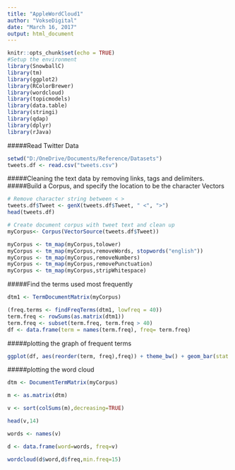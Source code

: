 ```yaml
---
title: "AppleWordCloud1"
author: "VokseDigital"
date: "March 16, 2017"
output: html_document
---
```


```r
knitr::opts_chunk$set(echo = TRUE)
#Setup the environment
library(SnowballC)
library(tm)
library(ggplot2)
library(RColorBrewer)
library(wordcloud)
library(topicmodels)
library(data.table)
library(stringi)
library(qdap)
library(dplyr)
library(rJava)
```
#####Read Twitter Data

```r
setwd("D:/OneDrive/Documents/Reference/Datasets")
tweets.df <- read.csv("tweets.csv")
```
#####Cleaning the text data by removing links, tags and delimiters.   
#####Build a Corpus, and specify the location to be the character Vectors  
```r
# Remove character string between < >
tweets.df$Tweet <- genX(tweets.df$Tweet, " <", ">")
head(tweets.df)

# Create document corpus with tweet text and clean up
myCorpus<- Corpus(VectorSource(tweets.df$Tweet)) 

myCorpus <- tm_map(myCorpus,tolower)
myCorpus <- tm_map(myCorpus,removeWords, stopwords("english"))
myCorpus <- tm_map(myCorpus,removeNumbers)
myCorpus <- tm_map(myCorpus,removePunctuation)
myCorpus <- tm_map(myCorpus,stripWhitespace)
```
#####Find the terms used most frequently
```r
dtm1 <- TermDocumentMatrix(myCorpus)

(freq.terms <- findFreqTerms(dtm1, lowfreq = 40))
term.freq <- rowSums(as.matrix(dtm1))
term.freq <- subset(term.freq, term.freq > 40)
df <- data.frame(term = names(term.freq), freq= term.freq)
```

#####plotting the graph of frequent terms
```r
ggplot(df, aes(reorder(term, freq),freq)) + theme_bw() + geom_bar(stat = "identity")  + coord_flip() +labs(list(title="Term Frequency Chart", x="Terms", y="Term Counts")) 
```

#####plotting the word cloud
```r
dtm <- DocumentTermMatrix(myCorpus)

m <- as.matrix(dtm)

v <- sort(colSums(m),decreasing=TRUE)

head(v,14)

words <- names(v)

d <- data.frame(word=words, freq=v)

wordcloud(d$word,d$freq,min.freq=15)
```


